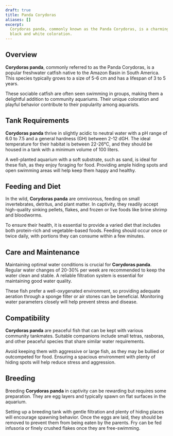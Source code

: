 ```yaml
---
draft: true
title: Panda Corydoras
aliases: []
excerpt:
  Corydoras panda, commonly known as the Panda Corydoras, is a charming freshwater fish recognized for its distinctive
  black and white coloration.
---
```


## Overview

**Corydoras panda**, commonly referred to as the Panda Corydoras, is a popular freshwater catfish native to the Amazon
Basin in South America. This species typically grows to a size of 5-6 cm and has a lifespan of 3 to 5 years.

These sociable catfish are often seen swimming in groups, making them a delightful addition to community aquariums.
Their unique coloration and playful behavior contribute to their popularity among aquarists.

## Tank Requirements

**Corydoras panda** thrive in slightly acidic to neutral water with a pH range of 6.0 to 7.5 and a general hardness (GH)
between 2-12 dGH. The ideal temperature for their habitat is between 22-26°C, and they should be housed in a tank with a
minimum volume of 100 liters.

A well-planted aquarium with a soft substrate, such as sand, is ideal for these fish, as they enjoy foraging for food.
Providing ample hiding spots and open swimming areas will help keep them happy and healthy.

## Feeding and Diet

In the wild, **Corydoras panda** are omnivorous, feeding on small invertebrates, detritus, and plant matter. In
captivity, they readily accept high-quality sinking pellets, flakes, and frozen or live foods like brine shrimp and
bloodworms.

To ensure their health, it is essential to provide a varied diet that includes both protein-rich and vegetable-based
foods. Feeding should occur once or twice daily, with portions they can consume within a few minutes.

## Care and Maintenance

Maintaining optimal water conditions is crucial for **Corydoras panda**. Regular water changes of 20-30% per week are
recommended to keep the water clean and stable. A reliable filtration system is essential for maintaining good water
quality.

These fish prefer a well-oxygenated environment, so providing adequate aeration through a sponge filter or air stones
can be beneficial. Monitoring water parameters closely will help prevent stress and disease.

## Compatibility

**Corydoras panda** are peaceful fish that can be kept with various community tankmates. Suitable companions include
small tetras, rasboras, and other peaceful species that share similar water requirements.

Avoid keeping them with aggressive or large fish, as they may be bullied or outcompeted for food. Ensuring a spacious
environment with plenty of hiding spots will help reduce stress and aggression.

## Breeding

Breeding **Corydoras panda** in captivity can be rewarding but requires some preparation. They are egg layers and
typically spawn on flat surfaces in the aquarium.

Setting up a breeding tank with gentle filtration and plenty of hiding places will encourage spawning behavior. Once the
eggs are laid, they should be removed to prevent them from being eaten by the parents. Fry can be fed infusoria or
finely crushed flakes once they are free-swimming.
